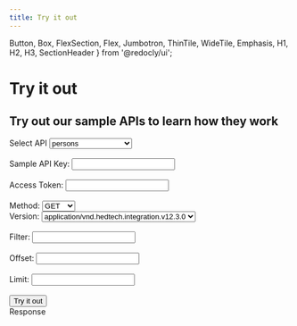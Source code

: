 ```yaml
---
title: Try it out
---
```



  Button,
  Box,
  FlexSection,
  Flex,
  Jumbotron,
  ThinTile,
  WideTile,
  Emphasis,
  H1,
  H2,
  H3,
  SectionHeader
} from '@redocly/ui';


<Box mx="auto">
    <Jumbotron pb="3.5em" flexDirection="column" alignItems="center" parallaxEffect="true">
        <H1>Try it out</H1>
        <H2>Try out our sample APIs to learn how they work</H2>
    </Jumbotron>
</Box>
<Box mx="auto"  marginTop={5}>
    <form>
        <FlexSection justifyContent="space-around" flexWrap="wrap" alignContent="stretch">
                <ThinTile>
                    <div>
                        Select API
                        <select id='apis'>
                            <option value="persons" selected>persons</option>
                            <option value="academicCatalog">academic-catalogs</option>
                            <option value="academicCredentials">academic-credentials</option>
                        </select>
                    </div>&nbsp;
                    <div>
                        Sample API Key:
                        <input type='text' />
                    </div>&nbsp;
                    <div>
                        Access Token:
                        <input type='text' />
                    </div>&nbsp;
                    <div>
                        Method:
                        <select id='methods'>
                            <option value="Get">GET</option>
                            <option value="put">PUT</option>
                            <option value="post">POST</option>
                        </select>
                    </div>
                    <div>
                        Version:
                        <select id='versions'>
                            <option value="Get" selected>application/vnd.hedtech.integration.v12.3.0</option>
                            <option value="Get">application/vnd.hedtech.integration.v12.2.0</option>
                            <option value="Get">application/vnd.hedtech.integration.v12.1.0</option>
                            <option value="Get">application/vnd.hedtech.integration.v12.0.0</option>
                        </select>
                    </div>&nbsp;
                    <div>
                        Filter:
                        <input type='text' />
                    </div>&nbsp;
                   <div>
                        Offset:
                        <input type='text' />
                    </div>&nbsp;
                    <div>
                        Limit:
                        <input type='text' />
                    </div>&nbsp;
                    <div>
                        <button type="submit">Try it out</button>
                    </div>
                </ThinTile>
                <WideTile disableArrow="true">
                    Response
                    <RedocResponse definitionId="petstore" pointer="#/components/responses/PetResponse" />
                </WideTile>
        </FlexSection>
    </form>
</Box>
